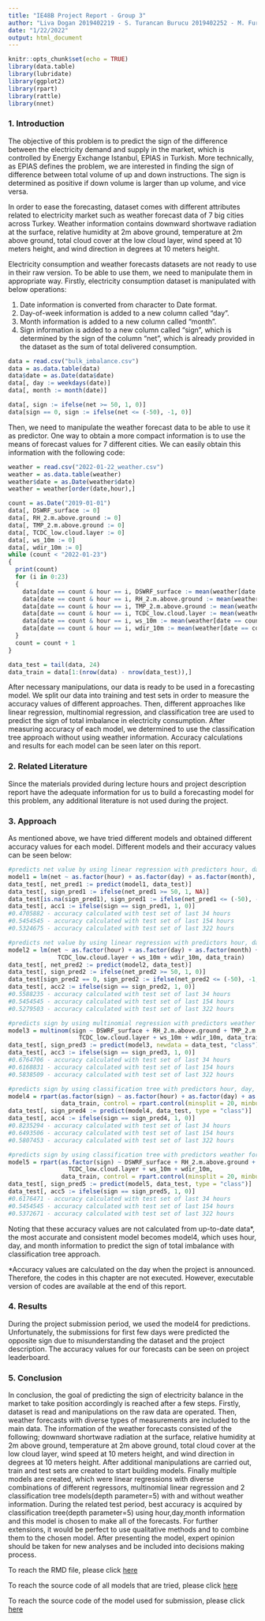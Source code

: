 ```yaml
---
title: "IE48B Project Report - Group 3"
author: "Liva Dogan 2019402219 - S. Turancan Burucu 2019402252 - M. Furkan Deveci 2019402255"
date: "1/22/2022"
output: html_document
---
```


```r
knitr::opts_chunk$set(echo = TRUE)
library(data.table)
library(lubridate)
library(ggplot2)
library(rpart)
library(rattle)
library(nnet)
```

### 1. Introduction

The objective of this problem is to predict the sign of the difference between the electricity demand and supply in the market, which is controlled by Energy Exchange Istanbul, EPIAS in Turkish. More technically, as EPIAS defines the problem, we are interested in finding the sign of difference between total volume of up and down instructions. The sign is determined as positive if down volume is larger than up volume, and vice versa.

In order to ease the forecasting, dataset comes with different attributes related to electricity market such as weather forecast data of 7 big cities across Turkey. Weather information contains downward shortwave radiation at the surface, relative humidity at 2m above ground, temperature at 2m above ground, total cloud cover at the low cloud layer, wind speed at 10 meters height, and wind direction in degrees at 10 meters height.

Electricity consumption and weather forecasts datasets are not ready to use in their raw version. To be able to use them, we need to manipulate them in appropriate way. Firstly, electricity consumption dataset is manipulated with below operations:

1. Date information is converted from character to Date format.
2. Day-of-week information is added to a new column called "day".
3. Month information is added to a new column called "month".
4. Sign information is added to a new column called "sign", which is determined by the sign of the column "net", which is     already provided in the dataset as the sum of total delivered consumption.

```r
data = read.csv("bulk_imbalance.csv")
data = as.data.table(data)
data$date = as.Date(data$date)
data[, day := weekdays(date)]
data[, month := month(date)]

data[, sign := ifelse(net >= 50, 1, 0)]
data[sign == 0, sign := ifelse(net <= (-50), -1, 0)]
```


Then, we need to manipulate the weather forecast data to be able to use it as predictor. One way to obtain a more compact information is to use the means of forecast values for 7 different cities. We can easily obtain this information with the following code:

```r
weather = read.csv("2022-01-22_weather.csv")
weather = as.data.table(weather)
weather$date = as.Date(weather$date)
weather = weather[order(date,hour),]

count = as.Date("2019-01-01")
data[, DSWRF_surface := 0]
data[, RH_2.m.above.ground := 0]
data[, TMP_2.m.above.ground := 0]
data[, TCDC_low.cloud.layer := 0]
data[, ws_10m := 0]
data[, wdir_10m := 0]
while (count < "2022-01-23")
{
  print(count)
  for (i in 0:23) 
  {
    data[date == count & hour == i, DSWRF_surface := mean(weather[date == count & hour == i & variable == "DSWRF_surface"]$value)]
    data[date == count & hour == i, RH_2.m.above.ground := mean(weather[date == count & hour == i & variable == "RH_2.m.above.ground"]$value)]
    data[date == count & hour == i, TMP_2.m.above.ground := mean(weather[date == count & hour == i & variable == "TMP_2.m.above.ground"]$value)]
    data[date == count & hour == i, TCDC_low.cloud.layer := mean(weather[date == count & hour == i & variable == "TCDC_low.cloud.layer"]$value)]
    data[date == count & hour == i, ws_10m := mean(weather[date == count & hour == i & variable == "ws_10m"]$value)]
    data[date == count & hour == i, wdir_10m := mean(weather[date == count & hour == i & variable == "wdir_10m"]$value)]
  }
  count = count + 1
}

data_test = tail(data, 24)
data_train = data[1:(nrow(data) - nrow(data_test)),]
```

After necessary manipulations, our data is ready to be used in a forecasting model. We split our data into training and test sets in order to measure the accuracy values of different approaches. Then, different approaches like linear regression, multinomial regression, and classification tree are used to predict the sign of total imbalance in electricity consumption. After measuring accuracy of each model, we determined to use the classification tree approach without using weather information. Accuracy calculations and results for each model can be seen later on this report.

### 2. Related Literature

Since the materials provided during lecture hours and project description report have the adequate information for us to build a forecasting model for this problem, any additional literature is not used during the project.

### 3. Approach

As mentioned above, we have tried different models and obtained different accuracy values for each model. Different models and their accuracy values can be seen below:

```r
#predicts net value by using linear regression with predictors hour, day, and month
model1 = lm(net ~ as.factor(hour) + as.factor(day) + as.factor(month), data_train)
data_test[, net_pred1 := predict(model1, data_test)]
data_test[, sign_pred1 := ifelse(net_pred1 >= 50, 1, NA)]
data_test[is.na(sign_pred1), sign_pred1 := ifelse(net_pred1 <= (-50), -1, 0)]
data_test[, acc1 := ifelse(sign == sign_pred1, 1, 0)]
#0.4705882 - accuracy calculated with test set of last 34 hours
#0.5454545 - accuracy calculated with test set of last 154 hours
#0.5324675 - accuracy calculated with test set of last 322 hours

#predicts net value by using linear regression with predictors hour, day, and month and weather forecast data
model2 = lm(net ~ as.factor(hour) + as.factor(day) + as.factor(month) + DSWRF_surface + RH_2.m.above.ground + TMP_2.m.above.ground + 
              TCDC_low.cloud.layer + ws_10m + wdir_10m, data_train)
data_test[, net_pred2 := predict(model2, data_test)]
data_test[, sign_pred2 := ifelse(net_pred2 >= 50, 1, 0)]
data_test[sign_pred2 == 0, sign_pred2 := ifelse(net_pred2 <= (-50), -1, 0)]
data_test[, acc2 := ifelse(sign == sign_pred2, 1, 0)]
#0.5588235 - accuracy calculated with test set of last 34 hours
#0.5454545 - accuracy calculated with test set of last 154 hours
#0.5279503 - accuracy calculated with test set of last 322 hours

#predicts sign by using multinomial regression with predictors weather forecast data
model3 = multinom(sign ~ DSWRF_surface + RH_2.m.above.ground + TMP_2.m.above.ground + 
                    TCDC_low.cloud.layer + ws_10m + wdir_10m, data_train)
data_test[, sign_pred3 := predict(model3, newdata = data_test, "class")]
data_test[, acc3 := ifelse(sign == sign_pred3, 1, 0)]
#0.6764706 - accuracy calculated with test set of last 34 hours
#0.6168831 - accuracy calculated with test set of last 154 hours
#0.5838509 - accuracy calculated with test set of last 322 hours

#predicts sign by using classification tree with predictors hour, day, and month
model4 = rpart(as.factor(sign) ~ as.factor(hour) + as.factor(day) + as.factor(month),
               data_train, control = rpart.control(minsplit = 20, minbucket = 10, cp = 0, maxdepth = 5))
data_test[, sign_pred4 := predict(model4, data_test, type = "class")]
data_test[, acc4 := ifelse(sign == sign_pred4, 1, 0)]
#0.8235294 - accuracy calculated with test set of last 34 hours
#0.6493506 - accuracy calculated with test set of last 154 hours
#0.5807453 - accuracy calculated with test set of last 322 hours

#predicts sign by using classification tree with predictors weather forecast data
model5 = rpart(as.factor(sign) ~ DSWRF_surface + RH_2.m.above.ground + TMP_2.m.above.ground + 
                 TCDC_low.cloud.layer + ws_10m + wdir_10m,
               data_train, control = rpart.control(minsplit = 20, minbucket = 10, cp = 0, maxdepth = 5))
data_test[, sign_pred5 := predict(model5, data_test, type = "class")]
data_test[, acc5 := ifelse(sign == sign_pred5, 1, 0)]
#0.6176471 - accuracy calculated with test set of last 34 hours
#0.5454545 - accuracy calculated with test set of last 154 hours
#0.5372671 - accuracy calculated with test set of last 322 hours
```

Noting that these accuracy values are not calculated from up-to-date data*, the most accurate and consistent model becomes model4, which uses hour, day, and month information to predict the sign of total imbalance with classification tree approach.

*Accuracy values are calculated on the day when the project is announced. Therefore, the codes in this chapter are not executed. However, executable version of codes are available at the end of this report.

### 4. Results

During the project submission period, we used the model4 for predictions. Unfortunately, the submissions for first few days were predicted the opposite sign due to misunderstanding the dataset and the project description. The accuracy values for our forecasts can be seen on project leaderboard.

### 5. Conclusion

In conclusion, the goal of predicting the sign of electricity balance in the market to take position accordingly is reached after a few steps. Firstly, dataset is read and manipulations on the raw data are operated. Then, weather forecasts with diverse types of measurements are included to the main data. The information of the weather forecasts consisted of the following; downward shortwave radiation at the surface, relative humidity at 2m above ground, temperature at 2m above ground, total cloud cover at the low cloud layer, wind speed at 10 meters height, and wind direction in degrees at 10 meters height. After additional manipulations are carried out, train and test sets are created to start building models. Finally multiple models are created, which were linear regressions with diverse combinations of different regressors, multinomial linear regression and 2 classification tree models(depth parameter=5) with and without weather information. During the related test period, best accuracy is acquired by classification tree(depth parameter=5) using hour,day,month information and this model is chosen to make all of the forecasts. For further extensions, it would be perfect to use qualitative methods and to combine them to the chosen model. After presenting the model, expert opinion should be taken for new analyses and be included into decisions making process. 

To reach the RMD file, please click [here](https://bu-ie-48b.github.io/fall21-mfdevecii/files/Project/IE48B_Project_Report_Group3.RMD)

To reach the source code of all models that are tried, please click [here](https://bu-ie-48b.github.io/fall21-mfdevecii/files/Project/IE48B_Project_Group3_AllModels.R)

To reach the source code of the model used for submission, please click [here](https://bu-ie-48b.github.io/fall21-mfdevecii/files/Project/IE48B_Project_Group3_FinalModel.R)





